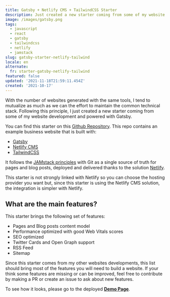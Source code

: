 ```yaml
---
title: Gatsby + Netlify CMS + TailwindCSS Starter
description: Just created a new starter coming from some of my website development and powered with Gatsby.
image: /images/gatsby.png
tags:
  - javascript
  - react
  - gatsby
  - tailwindcss
  - netlify
  - jamstack
slug: gatsby-starter-netlify-tailwind
locale: en
alternate:
  fr: starter-gatsby-netlify-tailwind
featured: false
updated: '2021-11-18T21:59:11.454Z'
created: '2021-10-17'
---
```


With the number of websites generated with the same tools, I tend to mutualize as much as we can the effort to maintain the common technical stack. Following this principle, I just created a new starter coming from some of my website development and powered with Gatsby.

You can find this starter on this [Github Repository](https://github.com/emmanuelgautier/gatsby-starter-netlify-tailwind). This repo contains an example business website that is built with:

- [Gatsby](https://www.gatsbyjs.org/)
- [Netlify CMS](https://www.netlifycms.org)
- [TailwindCSS](https://tailwindcss.com/)

It follows the [JAMstack principles](https://jamstack.org) with Git as a single source of truth for pages and blog posts, deployed and delivered thanks to the solution [Netlify](https://www.netlify.com).

This starter is not strongly linked with Netlify so you can choose the hosting provider you want but, since this starter is using the Netlify CMS solution, the integration is simpler with Netlify.

## What are the main features?

This starter brings the following set of features:

- Pages and Blog posts content model
- Performance optimized with good Web Vitals scores
- SEO optimized
- Twitter Cards and Open Graph support
- RSS Feed
- Sitemap

Since this starter comes from my other websites developments, this list should bring most of the features you will need to build a website. If your think some features are missing or can be improved, feel free to contribute by making a PR or create an issue to ask about new features.

To see how it looks, please go to the deployed **[Demo Page](https://gatsby-starter-netlify-tailwind.netlify.app/)**.
